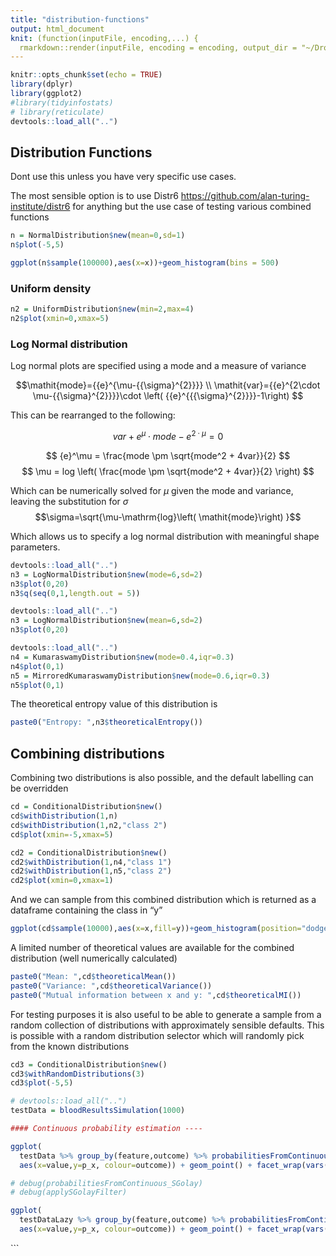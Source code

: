 ```yaml
---
title: "distribution-functions"
output: html_document
knit: (function(inputFile, encoding,...) {
  rmarkdown::render(inputFile, encoding = encoding, output_dir = "~/Dropbox/featureSelection/tidyinfostats") })
---
```


```r
knitr::opts_chunk$set(echo = TRUE)
library(dplyr)
library(ggplot2)
#library(tidyinfostats)
# library(reticulate)
devtools::load_all("..")
```

## Distribution Functions

Dont use this unless you have very specific use cases.

The most sensible option is to use Distr6 <https://github.com/alan-turing-institute/distr6> for anything but the use case of testing various combined functions

```r
n = NormalDistribution$new(mean=0,sd=1)
n$plot(-5,5)
```
```r
ggplot(n$sample(100000),aes(x=x))+geom_histogram(bins = 500)
```

### Uniform density

```r
n2 = UniformDistribution$new(min=2,max=4)
n2$plot(xmin=0,xmax=5)
```

### Log Normal distribution

Log normal plots are specified using a mode and a measure of variance

<!-- ```{python results='asis'} -->
<!-- from sympy import * -->
<!-- import numpy as np -->
<!-- x, y, z, t = symbols('x y z t') -->
<!-- k, m, n = symbols('k m n', integer=True) -->
<!-- f, g, h = symbols('f g h', cls=Function) -->
<!-- print('<math>'+mathml(integrate(1/x, x))+'</math>') -->
<!-- ``` -->

$$\mathit{mode}={{e}^{\mu-{{\sigma}^{2}}}} \\
\mathit{var}={{e}^{2\cdot \mu-{{\sigma}^{2}}}}\cdot \left( {{e}^{{{\sigma}^{2}}}}-1\right) $$


This can be rearranged to the following:

$$\mathit{var}+{{e}^{\mu}}\cdot \mathit{mode}-{{e}^{2\cdot \mu}}=0$$

$$ {e}^\mu = \frac{mode \pm \sqrt{mode^2 + 4var}}{2} $$
$$ \mu = log \left( \frac{mode \pm \sqrt{mode^2 + 4var}}{2} \right) $$

Which can be numerically solved for $\mu$ given the mode and variance, leaving the substitution for $\sigma$
$$\sigma=\sqrt{\mu-\mathrm{log}\left( \mathit{mode}\right) }$$

Which allows us to specify a log normal distribution with meaningful shape parameters.

```r
devtools::load_all("..")
n3 = LogNormalDistribution$new(mode=6,sd=2)
n3$plot(0,20)
n3$q(seq(0,1,length.out = 5))
```

```r
devtools::load_all("..")
n3 = LogNormalDistribution$new(mean=6,sd=2)
n3$plot(0,20)
```

```r
devtools::load_all("..")
n4 = KumaraswamyDistribution$new(mode=0.4,iqr=0.3)
n4$plot(0,1)
n5 = MirroredKumaraswamyDistribution$new(mode=0.6,iqr=0.3)
n5$plot(0,1)
```

The theoretical entropy value of this distribution is 

```r
paste0("Entropy: ",n3$theoreticalEntropy())
```

## Combining distributions

Combining two distributions is also possible, and the default labelling can be overridden

```r
cd = ConditionalDistribution$new()
cd$withDistribution(1,n)
cd$withDistribution(1,n2,"class 2")
cd$plot(xmin=-5,xmax=5)
```

```r
cd2 = ConditionalDistribution$new()
cd2$withDistribution(1,n4,"class 1")
cd2$withDistribution(1,n5,"class 2")
cd2$plot(xmin=0,xmax=1)
```

And we can sample from this combined distribution which is returned as a dataframe containing the class in "y"

```r
ggplot(cd$sample(10000),aes(x=x,fill=y))+geom_histogram(position="dodge",bins=40)
```

A limited number of theoretical values are available for the combined distribution (well numerically calculated)

```r
paste0("Mean: ",cd$theoreticalMean())
paste0("Variance: ",cd$theoreticalVariance())
paste0("Mutual information between x and y: ",cd$theoreticalMI())

```

For testing purposes it is also useful to be able to generate a sample from a random collection of distributions with approximately sensible defaults.
This is possible with a random distribution selector which will randomly pick from the known distributions

```r
cd3 = ConditionalDistribution$new()
cd3$withRandomDistributions(3)
cd3$plot(-5,5)
```

```r
# devtools::load_all("..")
testData = bloodResultsSimulation(1000)

#### Continuous probability estimation ----

ggplot(
  testData %>% group_by(feature,outcome) %>% probabilitiesFromContinuous(value, method="SGolay"),
  aes(x=value,y=p_x, colour=outcome)) + geom_point() + facet_wrap(vars(feature))

# debug(probabilitiesFromContinuous_SGolay)
# debug(applySGolayFilter)

ggplot(
  testDataLazy %>% group_by(feature,outcome) %>% probabilitiesFromContinuous(value, method="Kernel"),
  aes(x=value,y=p_x, colour=outcome)) + geom_point() + facet_wrap(vars(feature))

```

```